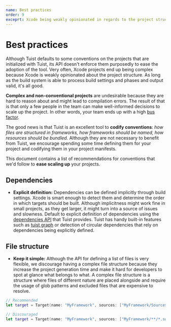 ```yaml
---
name: Best practices
order: 9
exceprt: Xcode being weakly opinionated in regards to the project structure might result in complex and hard to manage project. To prevent that, this document describes best practices that users of Tuist can follow to have projects that are optimal and easy to reason about.
---
```


# Best practices

Although Tuist defaults to some conventions on the projects that are initialized with Tuist, its API doesn't enforce them purposedly to ease the adoption of the tool. Very often, Xcode projects end up being complex because Xcode is weakly opinionated about the project structure. As long as the build system is able to process build settings and phases and output valid, it's all good.

**Complex and non-conventional projects** are undesirable because they are hard to reason about and might lead to compilation errors. The result of that is that only a few people in the team can make well-informed decisions to scale up the project. In other words, your team ends up with a high [bus factor](https://en.wikipedia.org/wiki/Bus_factor).

The good news is that Tuist is an excellent tool to **codify conventions**: _how files are structured in frameworks, how frameworks should be named,
how resources should be bundled._ Although they are not necessary to benefit from Tuist, we encourage spending some time defining them for your project and codifying them in your project manifests.

This document contains a list of recommendations for conventions that we'd follow to **ease scaling up** your projects.

## Dependencies

- **Explicit definition:** Dependencies can be defined implicitly through build settings. Xcode is smart enough to detect them and determine the order in which targets should be built. Although implicitness might work fine in small projects, as they get larger, it might turn into a source of issues and slowness. Default to explicit definition of dependencies using the [dependencies API](/docs/usage/dependencies/) that Tuist provides. Tuist has handy built-in features such as [tuist graph](/docs/usage/graph/) or detection of circular dependencies that rely on dependencies being explicitly defined.

## File structure

- **Keep it simple:** Although the API for defining a list of files is very flexible, we discourage having a complex file structure because they increase the project generation time and make it hard for developers to spot at glance what belongs to what. A complex file structure is a structure where files of different nature are placed alongside and require the usage of glob patterns and excluded files that are expensive to resolve.

```swift
// Recommended
let target = Target(name: "MyFramework", sources: ["MyFramework/Sources"])

// Discouraged
let target = Target(name: "MyFramework", sources: ["MyFramework/**/*.swift"])
```
